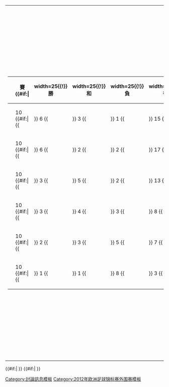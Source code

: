{|
|-
|<!-- GROUP STANDINGS TABLE-->
{| class="wikitable" style="text-align: center; font-size: 90%;"
|-
!width=165|{{tnavbar-header|球隊|2012年歐洲國家盃外圍賽D組}}
!width=25|賽
{{#if:{{{expanded|}}}|
!width=25{{!}}勝
!width=25{{!}}和
!width=25{{!}}負
!width=25{{!}}得
!width=25{{!}}失
!width=25{{!}}差
}}
!width=25|分
|- bgcolor=#ccffcc
|style="text-align:left;"|{{fb|FRA}}
|10 {{#if:{{{expanded|}}}|{{!!}} 6 {{!!}} 3 {{!!}} 1 {{!!}} 15 {{!!}} 4 {{!!}} 11 }}||'''21'''
|- bgcolor=#ccccff
|style="text-align:left;"|{{fb|BIH}}
|10 {{#if:{{{expanded|}}}|{{!!}} 6 {{!!}} 2 {{!!}} 2 {{!!}} 17 {{!!}} 8 {{!!}} 9 }}||'''20'''
|- 
|style="text-align:left;"|{{fb|ROU}}
|10 {{#if:{{{expanded|}}}|{{!!}} 3 {{!!}} 5 {{!!}} 2 {{!!}} 13 {{!!}} 9 {{!!}} 4 }}||'''14'''
|-
|style="text-align:left;"|{{fb|BLR}}
|10 {{#if:{{{expanded|}}}|{{!!}} 3 {{!!}} 4 {{!!}} 3 {{!!}} 8 {{!!}} 7 {{!!}} 1 }}||'''13'''
|- 
|style="text-align:left;"|{{fb|ALB}}
|10 {{#if:{{{expanded|}}}|{{!!}} 2 {{!!}} 3 {{!!}} 5 {{!!}} 7 {{!!}} 14 {{!!}} -7 }}||'''9'''
|- 
|style="text-align:left;"|{{fb|LUX}}
|10 {{#if:{{{expanded|}}}|{{!!}} 1 {{!!}} 1 {{!!}} 8 {{!!}} 3 {{!!}} 21 {{!!}} -18 }}||'''4'''
|}
|<!-- FIXTURES TABLE -->
{{#if:{{{fixtures|}}}|
{{{!}} class="wikitable" style="text-align:center; font-size:90%;"
{{!}}-
!width=165{{!}}&nbsp;
!{{flagicon|ALB}}
!{{flagicon|BLR}}
!{{flagicon|BIH}}
!{{flagicon|FRA}}
!{{flagicon|LUX}}
!{{flagicon|ROU}}
{{!}}-
{{!}} style="text-align:right;"{{!}}{{fb-rt|ALB}}
{{!}} &mdash;
{{!}} [[2012年歐洲國家盃外圍賽D組#阿爾巴尼亞 v 白俄羅斯|'''1–0''']]
{{!}} [[2012年歐洲國家盃外圍賽D組#阿爾巴尼亞 v 波斯尼亞|'''1–1''']]
{{!}} [[2012年歐洲國家盃外圍賽D組#阿爾巴尼亞 v 法國|'''1–2''']]
{{!}} [[2012年歐洲國家盃外圍賽D組#阿爾巴尼亞 v 盧森堡|'''1–0''']]
{{!}} [[2012年歐洲國家盃外圍賽D組#阿爾巴尼亞 v 羅馬尼亞|'''1–1''']]
{{!}}-
{{!}} style="text-align:right;"{{!}}{{fb-rt|BLR}}
{{!}} [[2012年歐洲國家盃外圍賽D組#白俄羅斯 v 阿爾巴尼亞|'''2–0''']]
{{!}} &mdash;
{{!}} [[2012年歐洲國家盃外圍賽D組#白俄羅斯 v 波斯尼亞|'''0–2''']]
{{!}} [[2012年歐洲國家盃外圍賽D組#白俄羅斯 v 法國|'''1–1''']]
{{!}} [[2012年歐洲國家盃外圍賽D組#白俄羅斯 v 盧森堡|'''2–0''']]
{{!}} [[2012年歐洲國家盃外圍賽D組#白俄羅斯 v 羅馬尼亞|'''0–0''']]
{{!}}-
{{!}} style="text-align:right;"{{!}}{{fb-rt|BIH}}
{{!}} [[2012年歐洲國家盃外圍賽D組#波斯尼亞 v 阿爾巴尼亞|'''2–0''']]
{{!}} [[2012年歐洲國家盃外圍賽D組#波斯尼亞 v 白俄羅斯|'''1–0''']]
{{!}} &mdash;
{{!}} [[2012年歐洲國家盃外圍賽D組#波斯尼亞 v 法國|'''0–2''']]
{{!}} [[2012年歐洲國家盃外圍賽D組#波斯尼亞 v 盧森堡|'''5–0''']]
{{!}} [[2012年歐洲國家盃外圍賽D組#波斯尼亞 v 羅馬尼亞|'''2–1''']]
{{!}}-
{{!}} style="text-align:right;"{{!}}{{fb-rt|FRA}}
{{!}} [[2012年歐洲國家盃外圍賽D組#法國 v 阿爾巴尼亞|'''3–0''']]
{{!}} [[2012年歐洲國家盃外圍賽D組#法國 v 白俄羅斯|'''0–1''']]
{{!}} [[2012年歐洲國家盃外圍賽D組#法國 v 波斯尼亞|'''1–1''']]
{{!}} &mdash;
{{!}} [[2012年歐洲國家盃外圍賽D組#法國 v 盧森堡|'''2–0''']]
{{!}} [[2012年歐洲國家盃外圍賽D組#法國 v 羅馬尼亞|'''2–0''']]
{{!}}-
{{!}} style="text-align:right;"{{!}}{{fb-rt|LUX}}
{{!}} [[2012年歐洲國家盃外圍賽D組#盧森堡 v 阿爾巴尼亞|'''2–1''']]
{{!}} [[2012年歐洲國家盃外圍賽D組#盧森堡 v 白俄羅斯|'''0–0''']]
{{!}} [[2012年歐洲國家盃外圍賽D組#盧森堡 v 波斯尼亞|'''0–3''']]
{{!}} [[2012年歐洲國家盃外圍賽D組#盧森堡 v 法國|'''0–2''']]
{{!}} &mdash;
{{!}} [[2012年歐洲國家盃外圍賽D組#盧森堡 v 羅馬尼亞|'''0–2''']]
{{!}}-
{{!}} style="text-align:right;"{{!}}[[羅馬尼亞國家足球隊|羅馬尼亞]] {{flagicon|ROU}}
{{!}} [[2012年歐洲國家盃外圍賽D組#羅馬尼亞 v 阿爾巴尼亞|'''1–1''']]
{{!}} [[2012年歐洲國家盃外圍賽D組#羅馬尼亞 v 白俄羅斯|'''2–2''']]
{{!}} [[2012年歐洲國家盃外圍賽D組#羅馬尼亞 v 波斯尼亞|'''3–0''']]
{{!}} [[2012年歐洲國家盃外圍賽D組#羅馬尼亞 v 法國|'''0–0''']]
{{!}} [[2012年歐洲國家盃外圍賽D組#羅馬尼亞 v 盧森堡|'''3–1''']]
{{!}} &mdash;
{{!}}}
}}
|}
{{#if:{{{tiebreakers|}}}|
}}
{{#if:{{{scenarios|}}}|
}}
<noinclude>
[[Category:討論訊息模板]]
[[Category:2012年欧洲足球锦标赛外围赛模板‎]]
</noinclude>